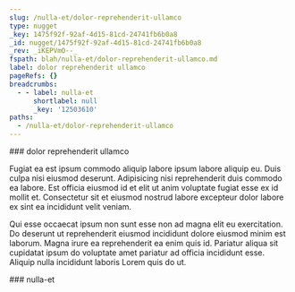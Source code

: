 ```yaml
---
slug: /nulla-et/dolor-reprehenderit-ullamco
type: nugget
_key: 1475f92f-92af-4d15-81cd-24741fb6b0a8
_id: nugget/1475f92f-92af-4d15-81cd-24741fb6b0a8
_rev: _iKEPVmO--_
fspath: blah/nulla-et/dolor-reprehenderit-ullamco.md
label: dolor reprehenderit ullamco
pageRefs: {}
breadcrumbs:
  - - label: nulla-et
      shortlabel: null
      _key: '12503610'
paths:
  - /nulla-et/dolor-reprehenderit-ullamco
---
```


<NuggetArea>
<Nugget slug="/nulla-et/dolor-reprehenderit-ullamco" type="nugget" _key="1475f92f-92af-4d15-81cd-24741fb6b0a8" _id="nugget/1475f92f-92af-4d15-81cd-24741fb6b0a8" _rev="_iKEPVmO--_" fspath="blah/nulla-et/dolor-reprehenderit-ullamco.md" label="dolor reprehenderit ullamco" paths="/nulla-et/dolor-reprehenderit-ullamco">
<NuggetBody>
### dolor reprehenderit ullamco

Fugiat ea est ipsum commodo aliquip labore ipsum labore aliquip eu. Duis culpa nisi eiusmod deserunt. Adipisicing nisi reprehenderit duis commodo ea labore. Est officia eiusmod id et elit ut anim voluptate fugiat esse ex id mollit et. Consectetur sit et eiusmod nostrud labore excepteur dolor labore ex sint ea incididunt velit veniam.

Qui esse occaecat ipsum non sunt esse non ad magna elit eu exercitation. Do deserunt ut reprehenderit eiusmod incididunt dolore eiusmod minim est laborum. Magna irure ea reprehenderit ea enim quis id. Pariatur aliqua sit cupidatat ipsum do voluptate amet pariatur ad officia incididunt esse. Aliquip nulla incididunt laboris Lorem quis do ut.

</NuggetBody>
<Breadcrumbs>
<Crumbs>
<Crumb _key="12503610" label="nulla-et" />
</Crumbs>
</Breadcrumbs>
</Nugget>

<NuggetsInbound>
</NuggetsInbound>
<NuggetsOutbound>
</NuggetsOutbound>
</NuggetArea>
<PassagesInbound>
<Passage direction="inbound" type="passage" _key="12503610" _id="passage/12503610" _rev="_iKEPVlO--A" label="nulla-et" passage="nulla-et" fspath="blah/nulla-et" paths="/nulla-et" slug="/nulla-et">
<NuggetBody>
### nulla-et

</NuggetBody>
</Passage>

</PassagesInbound>
<PassagesOutbound>
</PassagesOutbound>